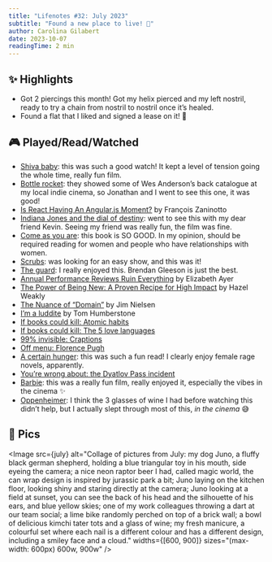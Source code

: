 ```yaml
---
title: "Lifenotes #32: July 2023"
subtitle: "Found a new place to live! 🎉"
author: Carolina Gilabert
date: 2023-10-07
readingTime: 2 min
---
```



## ✨ Highlights

- Got 2 piercings this month! Got my helix pierced and my left nostril, ready to try a chain from nostril to nostril once it’s healed.
- Found a flat that I liked and signed a lease on it! 🎉

## 🎮 Played/Read/Watched

- [Shiva baby](https://www.imdb.com/title/tt11317142/): this was such a good watch! It kept a level of tension going the whole time, really fun film.
- [Bottle rocket](https://www.imdb.com/title/tt0115734/): they showed some of Wes Anderson’s back catalogue at my local indie cinema, so Jonathan and I went to see this one, it was good!
- [Is React Having An Angular.js Moment?](https://marmelab.com/blog/2023/06/05/react-angularjs-moment.html) by François Zaninotto
- [Indiana Jones and the dial of destiny](https://www.imdb.com/title/tt1462764/): went to see this with my dear friend Kevin. Seeing my friend was really fun, the film was fine.
- [Come as you are](https://uk.bookshop.org/p/books/come-as-you-are-the-bestselling-guide-to-the-new-science-that-will-transform-your-sex-life-dr-emily-nagoski/4017752): this book is SO GOOD. In my opinion, should be required reading for women and people who have relationships with women.
- [Scrubs](https://www.imdb.com/title/tt0285403/): was looking for an easy show, and this was it!
- [The guard](https://www.imdb.com/title/tt1540133/): I really enjoyed this. Brendan Gleeson is just the best.
- [Annual Performance Reviews Ruin Everything](https://medium.com/@ElizAyer/annual-performance-reviews-ruin-everything-7464e07dff3a) by Elizabeth Ayer
- [The Power of Being New: A Proven Recipe for High Impact](https://hazelweakly.me/blog/the-power-of-being-new--a-proven-recipe-for-high-impact/) by Hazel Weakly
- [The Nuance of “Domain”](https://blog.jim-nielsen.com/2023/domain-nuance/) by Jim Nielsen
- [I’m a luddite](https://thenib.com/im-a-luddite/) by Tom Humberstone
- [If books could kill: Atomic habits](https://overcast.fm/+9URLVbO9k)
- [If books could kill: The 5 love languages](https://overcast.fm/+9URLftHYg)
- [99% invisible: Craptions](https://overcast.fm/+yIOw6pm6E)
- [Off menu: Florence Pugh](https://overcast.fm/+2IJ8Azybg)
- [A certain hunger](https://uk.bookshop.org/p/books/a-certain-hunger-chelsea-g-summers/6811042): this was such a fun read! I clearly enjoy female rage novels, apparently.
- [You’re wrong about: the Dyatlov Pass incident](https://overcast.fm/+XieARBQZU)
- [Barbie](https://www.imdb.com/title/tt1517268/): this was a really fun film, really enjoyed it, especially the vibes in the cinema ✨
- [Oppenheimer](https://www.imdb.com/title/tt15398776/): I think the 3 glasses of wine I had before watching this didn’t help, but I actually slept through most of this, _in the cinema_ 😅

## 📸 Pics

<Image
  src={july}
  alt="Collage of pictures from July: my dog Juno, a fluffy black german shepherd, holding a blue triangular toy in his mouth, side eyeing the camera; a nice neon raptor beer I had, called magic world, the can wrap design is inspired by jurassic park a bit; Juno laying on the kitchen floor, looking shiny and staring directly at the camera; Juno looking at a field at sunset, you can see the back of his head and the silhouette of his ears, and blue yellow skies; one of my work colleagues throwing a dart at our team social; a lime bike randomly perched on top of a brick wall; a bowl of delicious kimchi tater tots and a glass of wine; my fresh manicure, a colourful set where each nail is a different colour and has a different design, including a smiley face and a cloud."
  widths={[600, 900]}
  sizes="(max-width: 600px) 600w, 900w"
/>
